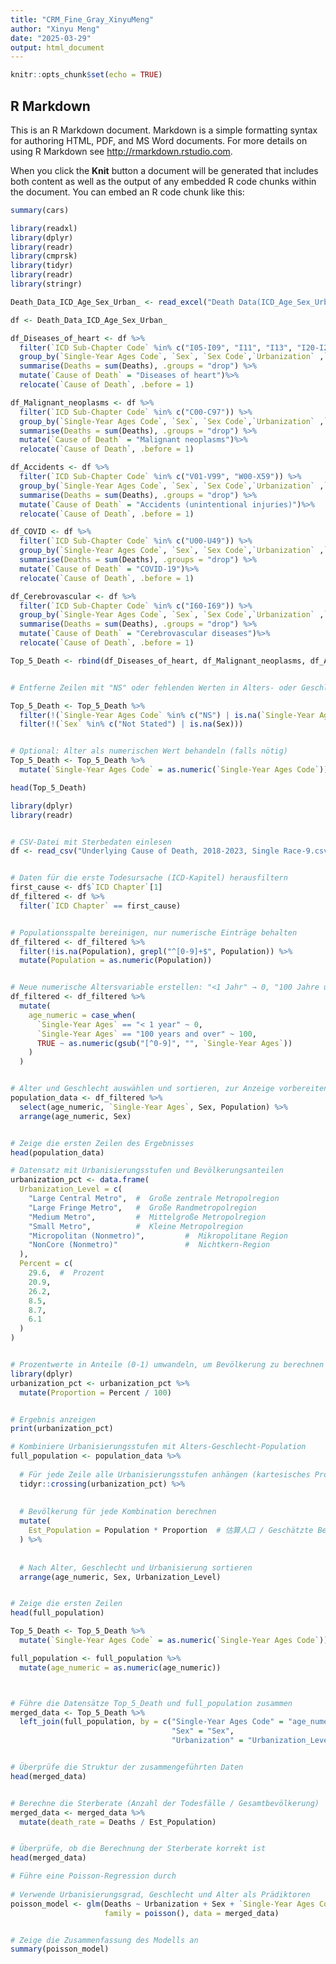 ---
title: "CRM_Fine_Gray_XinyuMeng"
author: "Xinyu Meng"
date: "2025-03-29"
output: html_document
---

```{r setup, include=FALSE}
knitr::opts_chunk$set(echo = TRUE)
```

## R Markdown

This is an R Markdown document. Markdown is a simple formatting syntax for authoring HTML, PDF, and MS Word documents. For more details on using R Markdown see <http://rmarkdown.rstudio.com>.

When you click the **Knit** button a document will be generated that includes both content as well as the output of any embedded R code chunks within the document. You can embed an R code chunk like this:

```{r cars}
summary(cars)
```



```{r library}
library(readxl)
library(dplyr)
library(readr)
library(cmprsk)
library(tidyr)
library(readr)
library(stringr)
```

```{r read top5}
Death_Data_ICD_Age_Sex_Urban_ <- read_excel("Death Data(ICD_Age_Sex_Urban).xlsx",na = c("NS", "Not Applicable"))

df <- Death_Data_ICD_Age_Sex_Urban_

df_Diseases_of_heart <- df %>%
  filter(`ICD Sub-Chapter Code` %in% c("I05-I09", "I11", "I13", "I20-I25", "I26-I28", "I30-I51")) %>%
  group_by(`Single-Year Ages Code`, `Sex`, `Sex Code`,`Urbanization` ,`Urbanization Code`) %>%
  summarise(Deaths = sum(Deaths), .groups = "drop") %>%
  mutate(`Cause of Death` = "Diseases of heart")%>%
  relocate(`Cause of Death`, .before = 1) 

df_Malignant_neoplasms <- df %>%
  filter(`ICD Sub-Chapter Code` %in% c("C00-C97")) %>%
  group_by(`Single-Year Ages Code`, `Sex`, `Sex Code`,`Urbanization` ,`Urbanization Code`) %>%
  summarise(Deaths = sum(Deaths), .groups = "drop") %>%
  mutate(`Cause of Death` = "Malignant neoplasms")%>%
  relocate(`Cause of Death`, .before = 1) 

df_Accidents <- df %>%
  filter(`ICD Sub-Chapter Code` %in% c("V01-V99", "W00-X59")) %>%
  group_by(`Single-Year Ages Code`, `Sex`, `Sex Code`,`Urbanization` ,`Urbanization Code`) %>%
  summarise(Deaths = sum(Deaths), .groups = "drop") %>%
  mutate(`Cause of Death` = "Accidents (unintentional injuries)")%>%
  relocate(`Cause of Death`, .before = 1) 

df_COVID <- df %>%
  filter(`ICD Sub-Chapter Code` %in% c("U00-U49")) %>%
  group_by(`Single-Year Ages Code`, `Sex`, `Sex Code`,`Urbanization` ,`Urbanization Code`) %>%
  summarise(Deaths = sum(Deaths), .groups = "drop") %>%
  mutate(`Cause of Death` = "COVID-19")%>%
  relocate(`Cause of Death`, .before = 1) 

df_Cerebrovascular <- df %>%
  filter(`ICD Sub-Chapter Code` %in% c("I60-I69")) %>%
  group_by(`Single-Year Ages Code`, `Sex`, `Sex Code`,`Urbanization` ,`Urbanization Code`) %>%
  summarise(Deaths = sum(Deaths), .groups = "drop") %>%
  mutate(`Cause of Death` = "Cerebrovascular diseases")%>%
  relocate(`Cause of Death`, .before = 1) 

Top_5_Death <- rbind(df_Diseases_of_heart, df_Malignant_neoplasms, df_Accidents, df_COVID, df_Cerebrovascular)


# Entferne Zeilen mit "NS" oder fehlenden Werten in Alters- oder Geschlechtsfeldern

Top_5_Death <- Top_5_Death %>%
  filter(!(`Single-Year Ages Code` %in% c("NS") | is.na(`Single-Year Ages Code`))) %>%
  filter(!(`Sex` %in% c("Not Stated") | is.na(Sex)))


# Optional: Alter als numerischen Wert behandeln (falls nötig)
Top_5_Death <- Top_5_Death %>%
  mutate(`Single-Year Ages Code` = as.numeric(`Single-Year Ages Code`))

head(Top_5_Death)

```

```{r read population}
library(dplyr)
library(readr)


# CSV-Datei mit Sterbedaten einlesen
df <- read_csv("Underlying Cause of Death, 2018-2023, Single Race-9.csv")


# Daten für die erste Todesursache (ICD-Kapitel) herausfiltern
first_cause <- df$`ICD Chapter`[1]
df_filtered <- df %>%
  filter(`ICD Chapter` == first_cause)


# Populationsspalte bereinigen, nur numerische Einträge behalten
df_filtered <- df_filtered %>%
  filter(!is.na(Population), grepl("^[0-9]+$", Population)) %>%
  mutate(Population = as.numeric(Population))


# Neue numerische Altersvariable erstellen: "<1 Jahr" → 0, "100 Jahre und älter" → 100, sonst Zahlen extrahieren
df_filtered <- df_filtered %>%
  mutate(
    age_numeric = case_when(
      `Single-Year Ages` == "< 1 year" ~ 0,
      `Single-Year Ages` == "100 years and over" ~ 100,
      TRUE ~ as.numeric(gsub("[^0-9]", "", `Single-Year Ages`))
    )
  )


# Alter und Geschlecht auswählen und sortieren, zur Anzeige vorbereiten
population_data <- df_filtered %>%
  select(age_numeric, `Single-Year Ages`, Sex, Population) %>%
  arrange(age_numeric, Sex)


# Zeige die ersten Zeilen des Ergebnisses
head(population_data)

```

```{r urbanization_pct}

# Datensatz mit Urbanisierungsstufen und Bevölkerungsanteilen
urbanization_pct <- data.frame(
  Urbanization_Level = c(
    "Large Central Metro",  #  Große zentrale Metropolregion
    "Large Fringe Metro",   #  Große Randmetropolregion
    "Medium Metro",         #  Mittelgroße Metropolregion
    "Small Metro",          #  Kleine Metropolregion
    "Micropolitan (Nonmetro)",         #  Mikropolitane Region
    "NonCore (Nonmetro)"               #  Nichtkern-Region
  ),
  Percent = c(
    29.6,  #  Prozent
    20.9,
    26.2,
    8.5,
    8.7,
    6.1
  )
)


# Prozentwerte in Anteile (0-1) umwandeln, um Bevölkerung zu berechnen
library(dplyr)
urbanization_pct <- urbanization_pct %>%
  mutate(Proportion = Percent / 100)


# Ergebnis anzeigen
print(urbanization_pct)
```

```{r full_population}

# Kombiniere Urbanisierungsstufen mit Alters-Geschlecht-Population
full_population <- population_data %>%
 
  # Für jede Zeile alle Urbanisierungsstufen anhängen (kartesisches Produkt)
  tidyr::crossing(urbanization_pct) %>%
  
  
  # Bevölkerung für jede Kombination berechnen
  mutate(
    Est_Population = Population * Proportion  # 估算人口 / Geschätzte Bevölkerung
  ) %>%
  
 
  # Nach Alter, Geschlecht und Urbanisierung sortieren
  arrange(age_numeric, Sex, Urbanization_Level)


# Zeige die ersten Zeilen
head(full_population)

```

```{r}


Top_5_Death <- Top_5_Death %>%
  mutate(`Single-Year Ages Code` = as.numeric(`Single-Year Ages Code`))

full_population <- full_population %>%
  mutate(age_numeric = as.numeric(age_numeric))



# Führe die Datensätze Top_5_Death und full_population zusammen  
merged_data <- Top_5_Death %>%
  left_join(full_population, by = c("Single-Year Ages Code" = "age_numeric", 
                                    "Sex" = "Sex", 
                                    "Urbanization" = "Urbanization_Level"))


# Überprüfe die Struktur der zusammengeführten Daten  
head(merged_data)


# Berechne die Sterberate (Anzahl der Todesfälle / Gesamtbevölkerung)  
merged_data <- merged_data %>%
  mutate(death_rate = Deaths / Est_Population)


# Überprüfe, ob die Berechnung der Sterberate korrekt ist  
head(merged_data)

```



```{r}



# Führe eine Poisson-Regression durch  
  
# Verwende Urbanisierungsgrad, Geschlecht und Alter als Prädiktoren  
poisson_model <- glm(Deaths ~ Urbanization + Sex + `Single-Year Ages Code`, 
                     family = poisson(), data = merged_data)


# Zeige die Zusammenfassung des Modells an  
summary(poisson_model)
```

